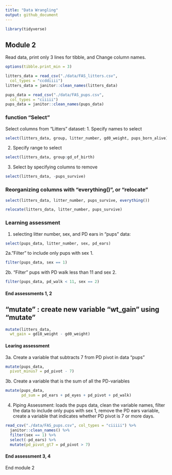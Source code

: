```yaml
---
title: "Data Wrangling"
output: github_document
---
```


```r
library(tidyverse)
```

## Module 2
Read data, print only 3 lines for tibble, and
Change column names.

```r
options(tibble.print_min = 3)

litters_data = read_csv("./data/FAS_litters.csv",
  col_types = "ccddiiii")
litters_data = janitor::clean_names(litters_data)

pups_data = read_csv("./data/FAS_pups.csv",
  col_types = "ciiiii")
pups_data = janitor::clean_names(pups_data)
```


### function "Select"

Select columns from "Litters" dataset:
  1. Specify names to select
```r
select(litters_data, group, litter_number, gd0_weight, pups_born_alive)
```

  2. Specify range to select
```r
select(litters_data, group:gd_of_birth)
```
  
  3. Select by specifying columns to remove
```r
select(litters_data, -pups_survive)
```


### Reorganizing columns with "everything()", or "relocate"

```r
select(litters_data, litter_number, pups_survive, everything())
```

```r
relocate(litters_data, litter_number, pups_survive)
```


### Learning assessment
1. selecting litter number, sex, and PD ears in "pups" data:

```r
select(pups_data, litter_number, sex, pd_ears)
```

2a."Filter" to include only pups with sex 1.
```r
filter(pups_data, sex == 1)

```

2b. "Filter" pups with PD walk less than 11 and sex 2.
```r
filter(pups_data, pd_walk < 11, sex == 2)
```
#### End assessments 1, 2


## "mutate" : create new variable "wt_gain" using "mutate"
```r
mutate(litters_data,
  wt_gain = gd18_weight - gd0_weight)
```

#### Learing assessment 
3a. Create a variable that subtracts 7 from PD pivot in data "pups"

```r
mutate(pups_data,
  pivot_minus7 = pd_pivot - 7)
```

3b. Create a variable that is the sum of all the PD-variables

```r
mutate(pups_data, 
       pd_sum = pd_ears + pd_eyes + pd_pivot + pd_walk)
```

4. Piping Assessment:
loads the pups data, 
clean the variable names, 
filter the data to include only pups with sex 1, 
remove the PD ears variable, 
create a variable that indicates whether PD pivot is 7 or more days.
```r
read_csv("./data/FAS_pups.csv", col_types = "ciiiii") %>%
  janitor::clean_names() %>% 
  filter(sex == 1) %>% 
  select(-pd_ears) %>% 
  mutate(pd_pivot_gt7 = pd_pivot > 7)
```

#### End assessment 3, 4

End module 2




